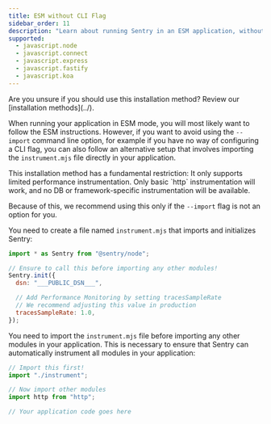 ```yaml
---
title: ESM without CLI Flag
sidebar_order: 11
description: "Learn about running Sentry in an ESM application, without the --import flag."
supported:
  - javascript.node
  - javascript.connect
  - javascript.express
  - javascript.fastify
  - javascript.koa
---
```


<Note>
  Are you unsure if you should use this installation method? Review our
  [installation methods](../).
</Note>

When running your application in ESM mode, you will most likely want to <PlatformLink to="/install/esm">follow the ESM instructions</PlatformLink>. However, if you want to avoid using the `--import` command line option, for example if you have no way of configuring a CLI flag, you can also follow an alternative setup that involves importing the `instrument.mjs` file directly in your application.

<Alert level='warning' title='Restrictions of this installation method'>
This installation method has a fundamental restriction: It only supports limited performance instrumentation. Only basic `http` instrumentation will work, and no DB or framework-specific instrumentation will be available.

Because of this, we recommend using this only if the `--import` flag is not an option for you.

</Alert>

You need to create a file named `instrument.mjs` that imports and initializes Sentry:

<SignInNote />

```javascript {tabTitle:ESM} {filename: instrument.mjs}
import * as Sentry from "@sentry/node";

// Ensure to call this before importing any other modules!
Sentry.init({
  dsn: "___PUBLIC_DSN___",

  // Add Performance Monitoring by setting tracesSampleRate
  // We recommend adjusting this value in production
  tracesSampleRate: 1.0,
});
```

You need to import the `instrument.mjs` file before importing any other modules in your application. This is necessary to ensure that Sentry can automatically instrument all modules in your application:

```javascript {filename: app.mjs}
// Import this first!
import "./instrument";

// Now import other modules
import http from "http";

// Your application code goes here
```
